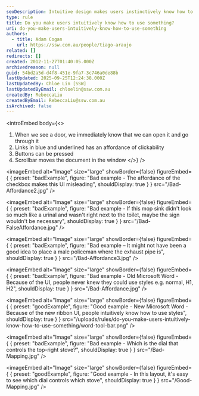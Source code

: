 ```yaml
---
seoDescription: Intuitive design makes users instinctively know how to use a product or system by leveraging affordances and clear visual cues.
type: rule
title: Do you make users intuitively know how to use something?
uri: do-you-make-users-intuitively-know-how-to-use-something
authors:
  - title: Adam Cogan
    url: https://ssw.com.au/people/tiago-araujo
related: []
redirects: []
created: 2012-11-27T01:40:05.000Z
archivedreason: null
guid: 54bd2a5d-d4f8-451e-9fa7-3c746a0de88b
lastUpdated: 2025-09-25T12:24:38.000Z
lastUpdatedBy: Chloe Lin [SSW]
lastUpdatedByEmail: chloelin@ssw.com.au
createdBy: RebeccaLiu
createdByEmail: RebeccaLiu@ssw.com.au
isArchived: false
---
```


<introEmbed
  body={<>
1. When we see a door, we immediately know that we can open it and go through it
2. Links in blue and underlined has an affordance of clickability
3. Buttons can be pressed
4. Scrollbar moves the document in the window
  </>}
/>

<imageEmbed
  alt="Image"
  size="large"
  showBorder={false}
  figureEmbed={ {
    preset: "badExample",
    figure: "Bad example - The affordance of the checkbox makes this UI misleading",
    shouldDisplay: true
  } }
  src="/Bad-Affordance2.jpg"
/>


<imageEmbed
  alt="Image"
  size="large"
  showBorder={false}
  figureEmbed={ {
    preset: "badExample",
    figure: "Bad example - If this mop sink didn't look so much like a urinal and wasn't right next to the toilet, maybe the sign wouldn't be necessary",
    shouldDisplay: true
  } }
  src="/Bad-FalseAffordance.jpg"
/>


<imageEmbed
  alt="Image"
  size="large"
  showBorder={false}
  figureEmbed={ {
    preset: "badExample",
    figure: "Bad example – It might not have been a good idea to place a male policeman where the exhaust pipe is",
    shouldDisplay: true
  } }
  src="/Bad-Affordance3.jpg"
/>


<imageEmbed
  alt="Image"
  size="large"
  showBorder={false}
  figureEmbed={ {
    preset: "badExample",
    figure: "Bad example - Old Microsoft Word - Because of the UI, people never knew they could use styles e.g. normal, H1, H2",
    shouldDisplay: true
  } }
  src="/Bad-Affordance.jpg"
/>


<imageEmbed
  alt="Image"
  size="large"
  showBorder={false}
  figureEmbed={ {
    preset: "goodExample",
    figure: "Good example - New Microsoft Word - Because of the new ribbon UI, people intuitively know how to use styles",
    shouldDisplay: true
  } }
  src="/uploads/rules/do-you-make-users-intuitively-know-how-to-use-something/word-tool-bar.png"
/>


<imageEmbed
  alt="Image"
  size="large"
  showBorder={false}
  figureEmbed={ {
    preset: "badExample",
    figure: "Bad example - Which is the dial that controls the top-right stove?",
    shouldDisplay: true
  } }
  src="/Bad-Mapping.jpg"
/>


<imageEmbed
  alt="Image"
  size="large"
  showBorder={false}
  figureEmbed={ {
    preset: "goodExample",
    figure: "Good example - In this layout, it's easy to see which dial controls which stove",
    shouldDisplay: true
  } }
  src="/Good-Mapping.jpg"
/>
